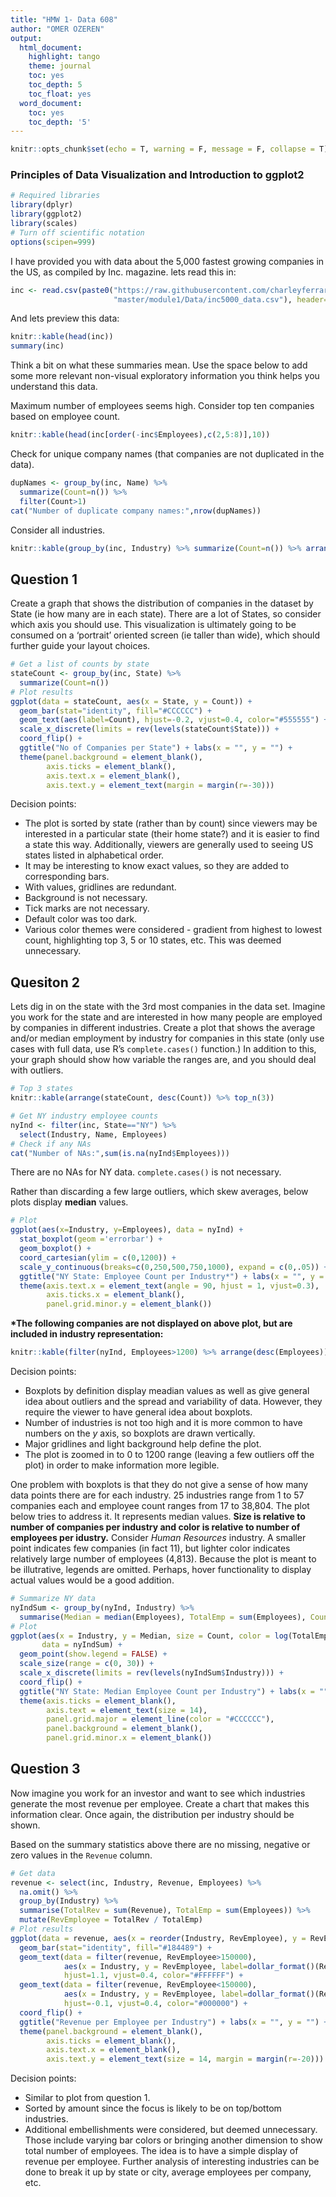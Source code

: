 ```yaml
---
title: "HMW 1- Data 608"
author: "OMER OZEREN"
output:
  html_document:
    highlight: tango
    theme: journal
    toc: yes
    toc_depth: 5
    toc_float: yes
  word_document:
    toc: yes
    toc_depth: '5'
---
```


```r
knitr::opts_chunk$set(echo = T, warning = F, message = F, collapse = T)
```

### Principles of Data Visualization and Introduction to ggplot2

```r
# Required libraries
library(dplyr)
library(ggplot2)
library(scales)
# Turn off scientific notation
options(scipen=999)
```

I have provided you with data about the 5,000 fastest growing companies in the US, as compiled by Inc. magazine. lets read this in:

```r
inc <- read.csv(paste0("https://raw.githubusercontent.com/charleyferrari/CUNY_DATA_608/",
                       "master/module1/Data/inc5000_data.csv"), header= TRUE)
```

And lets preview this data:

```r
knitr::kable(head(inc))
summary(inc)
```

Think a bit on what these summaries mean. Use the space below to add some more relevant non-visual exploratory information you think helps you understand this data.

Maximum number of employees seems high. Consider top ten companies based on employee count.

```r
knitr::kable(head(inc[order(-inc$Employees),c(2,5:8)],10))
```

Check for unique company names (that companies are not duplicated in the data).

```r
dupNames <- group_by(inc, Name) %>%
  summarize(Count=n()) %>%
  filter(Count>1)
cat("Number of duplicate company names:",nrow(dupNames))
```

Consider all industries.

```r
knitr::kable(group_by(inc, Industry) %>% summarize(Count=n()) %>% arrange(desc(Count)))
```

## Question 1

Create a graph that shows the distribution of companies in the dataset by State (ie how many are in each state). There are a lot of States, so consider which axis you should use. This visualization is ultimately going to be consumed on a 'portrait' oriented screen (ie taller than wide), which should further guide your layout choices.

```r
# Get a list of counts by state
stateCount <- group_by(inc, State) %>%
  summarize(Count=n())
# Plot results
ggplot(data = stateCount, aes(x = State, y = Count)) + 
  geom_bar(stat="identity", fill="#CCCCCC") + 
  geom_text(aes(label=Count), hjust=-0.2, vjust=0.4, color="#555555") +
  scale_x_discrete(limits = rev(levels(stateCount$State))) +
  coord_flip() + 
  ggtitle("No of Companies per State") + labs(x = "", y = "") +
  theme(panel.background = element_blank(),
        axis.ticks = element_blank(),
        axis.text.x = element_blank(),
        axis.text.y = element_text(margin = margin(r=-30)))
```

Decision points:

- The plot is sorted by state (rather than by count) since viewers may be interested in a particular state (their home state?) and it is easier to find a state this way. Additionally, viewers are generally used to seeing US states listed in alphabetical order.
- It may be interesting to know exact values, so they are added to corresponding bars. 
- With values, gridlines are redundant. 
- Background is not necessary. 
- Tick marks are not necessary. 
- Default color was too dark.
- Various color themes were considered - gradient from highest to lowest count, highlighting top 3, 5 or 10 states, etc. This was deemed unnecessary. 


## Quesiton 2

Lets dig in on the state with the 3rd most companies in the data set. Imagine you work for the state and are interested in how many people are employed by companies in different industries. Create a plot that shows the average and/or median employment by industry for companies in this state (only use cases with full data, use R's `complete.cases()` function.) In addition to this, your graph should show how variable the ranges are, and you should deal with outliers.

```r
# Top 3 states
knitr::kable(arrange(stateCount, desc(Count)) %>% top_n(3))
```

```r
# Get NY industry employee counts
nyInd <- filter(inc, State=="NY") %>%
  select(Industry, Name, Employees)
# Check if any NAs
cat("Number of NAs:",sum(is.na(nyInd$Employees)))
```

There are no NAs for NY data. `complete.cases()` is not necessary.

Rather than discarding a few large outliers, which skew averages, below plots display **median** values.

```r
# Plot
ggplot(aes(x=Industry, y=Employees), data = nyInd) + 
  stat_boxplot(geom ='errorbar') +
  geom_boxplot() + 
  coord_cartesian(ylim = c(0,1200)) + 
  scale_y_continuous(breaks=c(0,250,500,750,1000), expand = c(0,.05)) + 
  ggtitle("NY State: Employee Count per Industry*") + labs(x = "", y = "") +
  theme(axis.text.x = element_text(angle = 90, hjust = 1, vjust=0.3),
        axis.ticks.x = element_blank(),
        panel.grid.minor.y = element_blank())
```

**\*The following companies are not displayed on above plot, but are included in industry representation:**

```r
knitr::kable(filter(nyInd, Employees>1200) %>% arrange(desc(Employees)))
```

Decision points:

- Boxplots by definition display meadian values as well as give general idea about outliers and the spread and variability of data. However, they require the viewer to have general idea about boxplots. 
- Number of industries is not too high and it is more common to have numbers on the _y_ axis, so boxplots are drawn vertically. 
- Major gridlines and light background help define the plot. 
- The plot is zoomed in to 0 to 1200 range (leaving a few outliers off the plot) in order to make information more legible. 

One problem with boxplots is that they do not give a sense of how many data points there are for each industry. 25 industries range from 1 to 57 companies each and employee count ranges from 17 to 38,804. The plot below tries to address it. It represents median values. **Size is relative to number of companies per industry and color is relative to number of employees per idustry.** Consider _Human Resources_ industry. A smaller point indicates few companies (in fact 11), but lighter color indicates relatively large number of employees (4,813). Because the plot is meant to be illutrative, legends are omitted. Perhaps, hover functionality to display actual values would be a good addition.

```r
# Summarize NY data
nyIndSum <- group_by(nyInd, Industry) %>%
  summarise(Median = median(Employees), TotalEmp = sum(Employees), Count = n())
# Plot
ggplot(aes(x = Industry, y = Median, size = Count, color = log(TotalEmp)), 
       data = nyIndSum) + 
  geom_point(show.legend = FALSE) +
  scale_size(range = c(0, 30)) +
  scale_x_discrete(limits = rev(levels(nyIndSum$Industry))) +
  coord_flip() + 
  ggtitle("NY State: Median Employee Count per Industry") + labs(x = "", y = "") +
  theme(axis.ticks = element_blank(),
        axis.text = element_text(size = 14),
        panel.grid.major = element_line(color = "#CCCCCC"),
        panel.background = element_blank(),
        panel.grid.minor.x = element_blank())
```

## Question 3

Now imagine you work for an investor and want to see which industries generate the most revenue per employee. Create a chart that makes this information clear. Once again, the distribution per industry should be shown.

Based on the summary statistics above there are no missing, negative or zero values in the `Revenue` column.

```r
# Get data
revenue <- select(inc, Industry, Revenue, Employees) %>%
  na.omit() %>%
  group_by(Industry) %>%
  summarise(TotalRev = sum(Revenue), TotalEmp = sum(Employees)) %>%
  mutate(RevEmployee = TotalRev / TotalEmp)
# Plot results
ggplot(data = revenue, aes(x = reorder(Industry, RevEmployee), y = RevEmployee)) + 
  geom_bar(stat="identity", fill="#184489") +
  geom_text(data = filter(revenue, RevEmployee>150000),
            aes(x = Industry, y = RevEmployee, label=dollar_format()(RevEmployee)), 
            hjust=1.1, vjust=0.4, color="#FFFFFF") +
  geom_text(data = filter(revenue, RevEmployee<150000),
            aes(x = Industry, y = RevEmployee, label=dollar_format()(RevEmployee)), 
            hjust=-0.1, vjust=0.4, color="#000000") +
  coord_flip() + 
  ggtitle("Revenue per Employee per Industry") + labs(x = "", y = "") +
  theme(panel.background = element_blank(),
        axis.ticks = element_blank(),
        axis.text.x = element_blank(),
        axis.text.y = element_text(size = 14, margin = margin(r=-20)))
```

Decision points:

- Similar to plot from question 1.
- Sorted by amount since the focus is likely to be on top/bottom industries.
- Additional embellishments were considered, but deemed unnecessary. Those include varying bar colors or bringing another dimension to show total number of employees. The idea is to have a simple display of revenue per employee. Further analysis of interesting industries can be done to break it up by state or city, average employees per company, etc.
